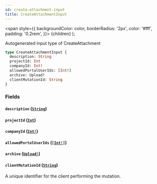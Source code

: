 ```yaml
---
id: create-attachment-input
title: CreateAttachmentInput
---
```


<span
style={{
      backgroundColor: color,
      borderRadius: '2px',
      color: '#fff',
      padding: '0.2rem',
    }}>
{children}
</span>
);

Autogenerated input type of CreateAttachment

```graphql
type CreateAttachmentInput {
  description: String
  projectId: Int
  companyId: Int!
  allowedPortalUserIds: [Int!]
  archive: Upload!
  clientMutationId: String
}
```

### Fields

#### `description` ([`String`](/api/graphql/documentation/scalars/string))

#### `projectId` ([`Int`](/api/graphql/documentation/scalars/int))

#### `companyId` ([`Int!`](/api/graphql/documentation/scalars/int))

#### `allowedPortalUserIds` ([`[Int!]`](/api/graphql/documentation/scalars/int))

#### `archive` ([`Upload!`](/api/graphql/documentation/scalars/upload))

#### `clientMutationId` ([`String`](/api/graphql/documentation/scalars/string))

A unique identifier for the client performing the mutation.
